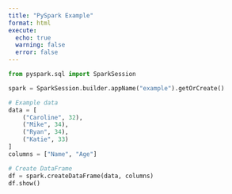 ```yaml
---
title: "PySpark Example"
format: html
execute:
  echo: true
  warning: false
  error: false
---
```


```python
from pyspark.sql import SparkSession

spark = SparkSession.builder.appName("example").getOrCreate()

# Example data
data = [
    ("Caroline", 32),
    ("Mike", 34),
    ("Ryan", 34),
    ("Katie", 33)
]
columns = ["Name", "Age"]

# Create DataFrame
df = spark.createDataFrame(data, columns)
df.show()
```